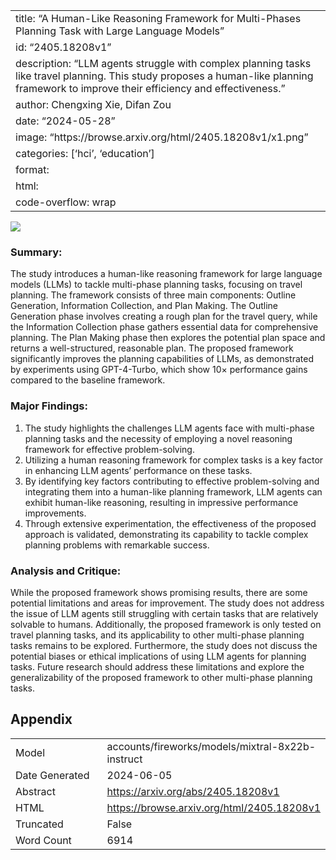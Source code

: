 
---
title: "A Human-Like Reasoning Framework for Multi-Phases Planning Task with Large Language Models"
id: "2405.18208v1"
description: "LLM agents struggle with complex planning tasks like travel planning. This study proposes a human-like planning framework to improve their efficiency and effectiveness."
author: Chengxing Xie, Difan Zou
date: "2024-05-28"
image: "https://browse.arxiv.org/html/2405.18208v1/x1.png"
categories: ['hci', 'education']
format:
  html:
    code-overflow: wrap
---

![](https://browse.arxiv.org/html/2405.18208v1/x1.png)

### Summary:

The study introduces a human-like reasoning framework for large language models (LLMs) to tackle multi-phase planning tasks, focusing on travel planning. The framework consists of three main components: Outline Generation, Information Collection, and Plan Making. The Outline Generation phase involves creating a rough plan for the travel query, while the Information Collection phase gathers essential data for comprehensive planning. The Plan Making phase then explores the potential plan space and returns a well-structured, reasonable plan. The proposed framework significantly improves the planning capabilities of LLMs, as demonstrated by experiments using GPT-4-Turbo, which show 10× performance gains compared to the baseline framework.

### Major Findings:

1. The study highlights the challenges LLM agents face with multi-phase planning tasks and the necessity of employing a novel reasoning framework for effective problem-solving.
2. Utilizing a human reasoning framework for complex tasks is a key factor in enhancing LLM agents' performance on these tasks.
3. By identifying key factors contributing to effective problem-solving and integrating them into a human-like planning framework, LLM agents can exhibit human-like reasoning, resulting in impressive performance improvements.
4. Through extensive experimentation, the effectiveness of the proposed approach is validated, demonstrating its capability to tackle complex planning problems with remarkable success.

### Analysis and Critique:

While the proposed framework shows promising results, there are some potential limitations and areas for improvement. The study does not address the issue of LLM agents still struggling with certain tasks that are relatively solvable to humans. Additionally, the proposed framework is only tested on travel planning tasks, and its applicability to other multi-phase planning tasks remains to be explored. Furthermore, the study does not discuss the potential biases or ethical implications of using LLM agents for planning tasks. Future research should address these limitations and explore the generalizability of the proposed framework to other multi-phase planning tasks.

## Appendix

|          |          |
|----------|----------|
| Model     | accounts/fireworks/models/mixtral-8x22b-instruct       |
| Date Generated     | 2024-06-05       |
| Abstract | [https://arxiv.org/abs/2405.18208v1](https://arxiv.org/abs/2405.18208v1)        |
| HTML     | [https://browse.arxiv.org/html/2405.18208v1](https://browse.arxiv.org/html/2405.18208v1)       |
| Truncated       | False       |
| Word Count       | 6914       |